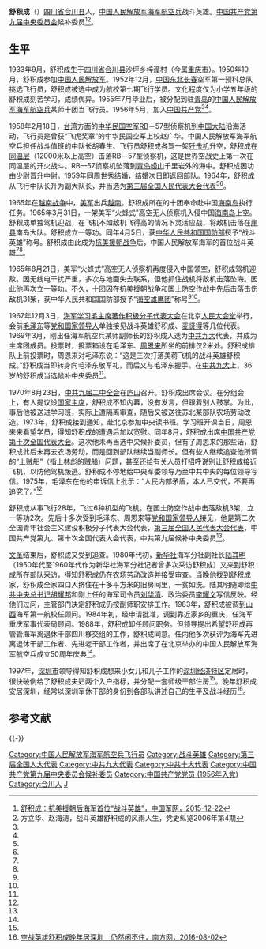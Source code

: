 {{Infobox Biography
| subject_name   = 舒积成
| image_name     = 1968-02 1967年 海军英雄舒积成与麦贤得.jpg
| image_size     = 280px
| image_caption  =1967年，海军英雄舒积成（左）与[[麦贤得|麦贤得]]
| date_of_birth  = 1933年9月
| place_of_birth = 四川省合川县
| date_of_death  = 
| place_of_death = 
| occupation     =[[中国人民解放军海军航空兵|中国人民解放军海军航空兵]]飞行员
}}

'''舒积成'''（{{bd|1933年|9月||}}）[[四川省|四川省]][[合川县|合川县]]人，[[中国人民解放军海军航空兵|中国人民解放军海军航空兵]]战斗英雄。[[中国共产党第九届中央委员会|中国共产党第九届中央委员会]]候补委员<ref name=by>[http://www.81.cn/2015hkxyt/2015-12/22/content_6826589.htm 舒积成：抗美援朝后海军首位“战斗英雄”，中国军网，2015-12-22]</ref><ref name=fang>方立华、赵海涛，战斗英雄舒积成的风雨人生，党史纵览2006年第4期</ref>。

==生平==
1933年9月，舒积成生于[[四川省|四川省]][[合川县|合川县]]沙坪乡梓潼村（今属[[重庆市|重庆市]]）。1950年10月，舒积成参加[[中国人民解放军|中国人民解放军]]。1952年12月，[[中国东北|中国东北]][[长春|长春]]空军第一预科总队挑选飞行员，舒积成被选中成为航校第七期飞行学员。文化程度仅为小学五年级的舒积成刻苦学习，成绩优异。1955年7月毕业后，被分配到驻[[青岛|青岛]]的[[中国人民解放军海军航空兵|中国人民解放军海军航空兵]]某师十团当飞行员。1956年5月，加入[[中国共产党|中国共产党]]<ref name=fang/><ref name=by/>。

1958年2月18日，[[台湾|台湾]]方面的[[中华民国空军|中华民国空军]]RB－57型侦察机到[[中国大陆|中国大陆]]沿海活动，飞行员是曾获“飞虎奖章”的中华民国空军上校赵广华。中国人民解放军海军航空兵担任战斗值班的中队长胡春生、飞行员舒积成各驾一架[[歼击机|歼击机]]升空，舒积成在[[同温层|同温层]]（12000米以上高空）击落RB－57型侦察机，这是世界空战史上第一次在同温层的开火战斗。RB—57侦察机坠落到[[青岛|青岛]][[崂山|崂山]]千里岩外的海中。舒积成因功由少尉晋升中尉。1959年同周世秀结婚，结婚次日即返回部队。1964年，舒积成从飞行中队长升为副大队长，并当选为[[第三届全国人民代表大会代表|第三届全国人民代表大会代表]]<ref name=fang/><ref name=by/>。

1965年在[[越南战争|越南战争]]中，[[美军|美军]]出兵[[越南|越南]]。舒积成所在的十团奉命赴中国[[海南岛|海南岛]]执行任务。1965年3月31日，一架美军“火蜂式”高空无人侦察机入侵中国[[海南岛|海南岛]]上空。舒积成单独驾机迎战，在飞机不如敌机飞得高的情况下灵活应战，将敌机击落在[[崖县|崖县]]南岛大队。舒积成立一等功。同年4月5日，获[[中华人民共和国国防部|中华人民共和国国防部]]授予“战斗英雄”称号。舒积成由此成为[[抗美援朝战争|抗美援朝战争]]后，中国人民解放军海军的首位战斗英雄<ref name=fang/><ref name=by/>。

1965年8月21日，美军“火蜂式”高空无人侦察机再度侵入中国领空，舒积成驾机迎敌。因无线电干扰严重，多次与地面失去联系，但他抓住战机将敌机击落坠海。因此他再次立一等功。不久，十团因在抗美援朝战争和国土防空作战中先后击落击伤敌机31架，获中华人民共和国国防部授予“[[海空雄鹰团|海空雄鹰团]]”称号<ref name=fang/><ref name=by/>。

1967年12月3日，[[海军学习毛主席著作积极分子代表大会|海军学习毛主席著作积极分子代表大会]]在北京[[人民大会堂|人民大会堂]]举行，会前[[毛泽东|毛泽东]]等[[党和国家领导人|党和国家领导人]]单独接见战斗英雄舒积成、[[麦贤得|麦贤得]]等几位代表。1969年3月，刚出任海军航空兵某师副师长的舒积成入选为[[中共九大|中共九大]]代表，并成为主席团成员。投票时，投票箱设在毛泽东、[[周恩来|周恩来]]所坐的前排仅2米处。舒积成排队上前投票时，周恩来对毛泽东说：“这是三次打落美蒋飞机的战斗英雄舒积成。”舒积成当即转身向毛泽东敬军礼，而后又与毛泽东握手。在[[中共九大|中共九大]]上，36岁的舒积成当选候补中央委员<ref name=fang/>。

1970年8月23日，[[中共九届二中全会|中共九届二中全会]]在[[庐山|庐山]]召开。舒积成出席会议。在分组会上，有人提议设[[中华人民共和国主席|国家主席]]，舒积成不知内幕，没有发言，但跟着别人鼓掌。为此，事后他被送进学习班，实际上遭隔离审查，随后又被送往苏北某部队农场劳动改造。1973年，舒积成接到通知，赴北京参加中央读书班。学习班开课当日，周恩来来看望学员，得知舒积成的遭遇后加以宽慰。同年8月，舒积成出席[[中国共产党第十次全国代表大会|中国共产党第十次全国代表大会]]。这次他未再当选中央候补委员，但有了周恩来的那些话，舒积成此后未再去农场劳动，而是回到部队继续当副师长。但有些人继续追查他所谓的“上贼船”（指上[[林彪|林彪]]的贼船）问题，甚至还给有关人员打招呼说别让舒积成接近飞机，以防他驾机叛逃。舒积成不停地给中央军委领导乃至中共中央的每位领导写信。1975年，毛泽东在他的申诉信上批示：“人民内部矛盾，本人已交代，不要再追究了。”<ref name=fang/>

舒积成从事飞行28年，飞过6种机型的飞机。在国土防空作战中击落敌机3架，立一等功2次。先后十多次受到毛泽东、周恩来等[[党和国家领导人|党和国家领导人]]接见，他是第二次全国青年社会主义建设积极分子代表大会代表，[[第三届全国人民代表大会代表名单|第三届全国人民代表大会代表]]，中国共产党第九、第十次全国代表大会代表，中共第九届候补中央委员<ref name=fang/>。

[[文革|文革]]结束后，舒积成又受到追查。1980年代初，[[新华社|新华社]]海军分社副社长[[陆其明|陆其明]]（1950年代至1960年代作为新华社海军分社记者曾多次采访舒积成）又来到舒积成所在部队采访，得知舒积成仍在农场劳动改造并接受审查。当晚他找到舒积成家，舒积成全家四口人挤住在十多平方米的旧房间里，一贫如洗。陆其明随即给[[中共中央总书记|中共中央总书记]][[胡耀邦|胡耀邦]]和刚上任的海军司令员[[刘华清|刘华清]]、政治委员[[李耀文|李耀文]]写信反映。经他们过问，主管部门决定舒积成仍按副师职安排工作。1983年，舒积成被调到[[山西|山西]]海军第一航校任顾问。1984年初，经申请批准，调到靠近家乡的重庆，任海军重庆军事代表局顾问。1988年，舒积成卸任顾问职务。但领导提出希望舒积成再管管海军离退休干部四川移交组的工作，舒积成同意。任内他多次获评为海军先进离退休干部工作者、先进老干部工作者，并出席了在北京举办的中国人民解放军海军航空兵成立50周年庆典<ref name=fang/>。
 
1997年，[[深圳市|深圳市]]领导得知舒积成想来小女儿和儿子工作的[[深圳经济特区|深圳经济特区]]定居时，很快破例给了舒积成夫妇两个入户指标，并分配一套师级干部住房<ref name=fang/>。晚年舒积成安居深圳，经常以深圳军休干部的身份到各部队讲述自己的生平及战斗经历<ref>[http://sz.southcn.com/content/2016-08/02/content_152864412.htm 空战英雄舒积成晚年居深圳　仍然闲不住，南方网，2016-08-02]</ref>。

== 参考文献 ==
{{Reflist|35em}}

{{-}}
{{中国人民解放军海军}}

{{DEFAULTSORT:Shu舒}}
[[Category:中国人民解放军海军航空兵飞行员|Category:中国人民解放军海军航空兵飞行员]]
[[Category:战斗英雄|Category:战斗英雄]]
[[Category:第三届全国人大代表|Category:第三届全国人大代表]]
[[Category:中共九大代表|Category:中共九大代表]]
[[Category:中共十大代表|Category:中共十大代表]]
[[Category:中国共产党第九届中央委员会候补委员|Category:中国共产党第九届中央委员会候补委员]]
[[Category:中国共产党党员_(1956年入党)|Category:中国共产党党员 (1956年入党)]]
[[Category:合川人|Category:合川人]]
[[Category:舒姓|J]]